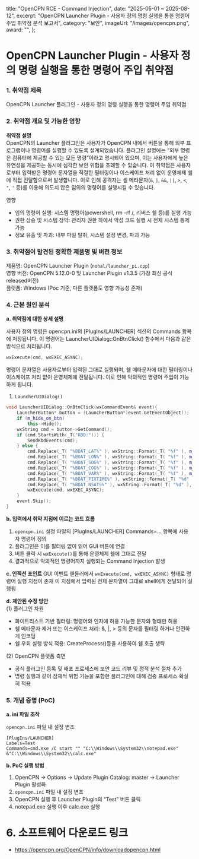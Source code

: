   title: "OpenCPN RCE - Command Injection",
  date: "2025-05-01 ~ 2025-08-12",
  excerpt: "OpenCPN Launcher Plugin - 사용자 정의 명령 실행을 통한 명령어 주입 취약점 분석 보고서",
  category: "보안",
  imageUrl: "/images/opencpn.png",
  award: "",
};

# OpenCPN Launcher Plugin - 사용자 정의 명령 실행을 통한 명령어 주입 취약점

### 1. 취약점 제목

OpenCPN Launcher 플러그인 - 사용자 정의 명령 실행을 통한 명령어 주입 취약점

### 2. 취약점 개요 및 가능한 영향

**취약점 설명**  
OpenCPN의 Launcher 플러그인은 사용자가 OpenCPN 내에서 버튼을 통해 외부 프로그램이나 명령어를 실행할 수 있도록 설계되었습니다. 플러그인 설명에는 “외부 명령은 컴퓨터에 제공할 수 있는 모든 명령”이라고 명시되어 있으며, 이는 사용자에게 높은 유연성을 제공하는 동시에 심각한 보안 위험을 초래할 수 있습니다.
이 취약점은 사용자로부터 입력받은 명령어 문자열을 적절한 필터링이나 이스케이프 처리 없이 운영체제 쉘에 직접 전달함으로써 발생합니다. 이로 인해 공격자는 셸 메타문자(`&`, `|`, `&&`, `||`, `>`, `<`, `"`, `'` 등)를 이용해 의도치 않은 임의의 명령어를 실행시킬 수 있습니다.

영향

- 임의 명령어 실행: 시스템 명령어(powershell, rm -rf /, 리버스 쉘 등)를 실행 가능
- 권한 상승 및 시스템 장악: 관리자 권한 하에서 악성 코드 실행 시 전체 시스템 통제 가능
- 정보 유출 및 파괴: 내부 파일 탈취, 시스템 설정 변경, 파괴 가능

### 3. 취약점이 발견된 정확한 제품명 및 버전 정보

제품명: OpenCPN Launcher Plugin (`nohal/launcher_pi.cpp`)  
영향 버전: OpenCPN 5.12.0-0 및 Launcher Plugin v1.3.5 (가장 최신 공식 released버전)  
플랫폼: Windows (Poc 기준, 다른 플랫폼도 영향 가능성 존재)  

### 4. 근본 원인 분석

**a. 취약점에 대한 상세 설명**  

사용자 정의 명령은 opencpn.ini의 [PlugIns/LAUNCHER] 섹션의 Commands 항목에 저장됩니다. 이 명령어는 LauncherUIDialog::OnBtnClick() 함수에서 다음과 같은 방식으로 처리됩니다.

```cpp
wxExecute(cmd, wxEXEC_ASYNC);
```

명령어 문자열은 사용자로부터 입력된 그대로 실행되며, 쉘 메타문자에 대한 필터링이나 이스케이프 처리 없이 운영체제에 전달됩니다. 이로 인해 악의적인 명령어 주입이 가능하게 됩니다.

1. `LauncherUIDialog()`

```cpp
void LauncherUIDialog::OnBtnClick(wxCommandEvent& event){
	LauncherButton* button = (LauncherButton*)event.GetEventObject();
	if (m_hide_on_btn)
		this->Hide();
	wxString cmd = button->GetCommand();
	if (cmd.StartsWith(_T("KBD:"))) {
		SendKbdEvents(cmd);
	} else {
		cmd.Replace(_T( "%BOAT_LAT%" ), wxString::Format(_T( "%f" ), m_Lat));
		cmd.Replace(_T( "%BOAT_LON%" ), wxString::Format(_T( "%f" ), m_Lon));
		cmd.Replace(_T( "%BOAT_SOG%" ), wxString::Format(_T( "%f" ), m_Sog));
		cmd.Replace(_T( "%BOAT_COG%" ), wxString::Format(_T( "%f" ), m_Cog));
		cmd.Replace(_T( "%BOAT_VAR%" ), wxString::Format(_T( "%f" ), m_Var));
		cmd.Replace(_T( "%BOAT_FIXTIME%" ), wxString::Format(_T( "%d" ), m_FixTime));
		cmd.Replace(_T( "%BOAT_NSATS%" ), wxString::Format(_T( "%d" ), m_nSats));
		wxExecute(cmd, wxEXEC_ASYNC);
	}
	event.Skip();
}
```

**b. 입력에서 취약 지점에 이르는 코드 흐름**  

1. `opencpn.ini` 설정 파일의 [PlugIns/LAUNCHER] Commands=... 항목에 사용자 명령어 정의
2. 플러그인은 이를 필터링 없이 읽어 GUI 버튼에 연결
3. 버튼 클릭 시 `wxExecute()`를 통해 운영체제 쉘에 그대로 전달
4. 결과적으로 악의적인 명령어까지 실행되는 Command Injection 발생

**c. 인젝션 포인트**
GUI 이벤트 핸들러에서 `wxExecute(cmd, wxEXEC_ASYNC)` 형태로 명령어 실행 지점이 존재
이 지점에서 입력된 전체 문자열이 그대로 shell에게 전달되어 실행됨

**d. 제안된 수정 방안**  
(1) 플러그인 차원

- 화이트리스트 기반 필터링: 명령어와 인자에 허용 가능한 문자와 형태만 허용
- 쉘 메타문자 제거 또는 이스케이프 처리: &, |, > 등의 문자를 필터링 하거나 안전하게 인코딩
- 쉘 우회 실행 방식 적용: CreateProcess()등을 사용하여 쉘 호출 생략
  
(2) OpenCPN 플랫폼 측면

- 공식 플러그인 등록 및 배포 프로세스에 보안 코드 리뷰 및 정적 분석 절차 추가
- 명령 실행과 같이 잠재적 위험 기능을 포함한 플러그인에 대해 검증 프로세스 확실히 적용

### 5. 개념 증명 (PoC)

**a. ini 파일 조작**

`opencpn.ini` 파일 내 설정 변조

```
[PlugIns/LAUNCHER]
Labels=Test
Commands=cmd.exe /C start "" "C:\\Windows\\System32\\notepad.exe" &"C:\\Windows\\System32\\calc.exe"
```

**b. PoC 실행 방법**

1. OpenCPN → Options → Update Plugin Catalog: master → Launcher Plugin 활성화
2. `opencpn.ini` 파일 내 설정 변조
3. OpenCPN 실행 후 Launcher Plugin의 “Test” 버튼 클릭
4. notepad.exe 실행 이후 calc.exe 실행

# 6. 소프트웨어 다운로드 링크
- https://opencpn.org/OpenCPN/info/downloadopencpn.html